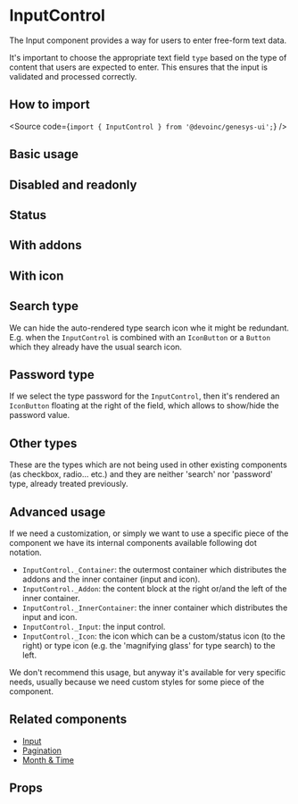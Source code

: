

<Meta of={Stories} />

# InputControl

The Input component provides a way for users to enter free-form text data.

It's important to choose the appropriate text field `type` based on the type of
content that users are expected to enter.
This ensures that the input is validated and processed correctly.

## How to import

<Source code={`import { InputControl } from '@devoinc/genesys-ui';`} />

## Basic usage

<Canvas of={Stories.Playground} />

## Disabled and readonly

<Canvas of={Stories.DisabledAndReadonly} />

## Status

<Canvas of={Stories.Status} />

## With addons

<Canvas of={Stories.WithAddons} />

## With icon

<Canvas of={Stories.WithIcon} />

## Search type

We can hide the auto-rendered type search icon whe it might be redundant. E.g.
when the `InputControl` is combined with an `IconButton` or a `Button` which
they already have the usual search icon.

<Canvas sourceState="shown" of={Stories.SearchType} />

## Password type

If we select the type password for the `InputControl`, then it's rendered an `IconButton`
floating at the right of the field, which allows to show/hide the password value.

<Canvas sourceState="shown" of={Stories.PasswordType} />

## Other types

These are the types which are not being used in other existing components (as checkbox, radio... etc.)
and they are neither 'search' nor 'password' type, already treated previously.

<Canvas of={Stories.Types} />

## Advanced usage

If we need a customization, or simply we want to use a specific piece of the
component we have its internal components available following dot notation.

- `InputControl._Container`: the outermost container which distributes the
  addons and the inner container (input and icon).
- `InputControl._Addon`: the content block at the right or/and the left of the
  inner container.
- `InputControl._InnerContainer`: the inner container which distributes the
  input and icon.
- `InputControl._Input`: the input control.
- `InputControl._Icon`: the icon which can be a custom/status icon (to the
  right) or type icon (e.g. the 'magnifying glass' for type search) to the left.

We don't recommend this usage, but anyway it's available for very specific
needs, usually because we need custom styles for some piece of the component.

<Canvas sourceState="shown" of={Stories.AdvancedUsage} />

## Related components

- [Input](?path=/docs/components-form-input--docs)
- [Pagination](?path=/docs/components-core-navigation-pagination--docs)
- [Month & Time](?path=/docs/components-datetime-datetimerange--docs)

## Props

<ArgTypes of={Stories} />
